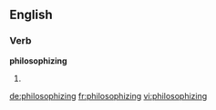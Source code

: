 ==English==

===Verb===
'''philosophizing'''

# {{third-person singular of|philosophize}}

[[de:philosophizing]]
[[fr:philosophizing]]
[[vi:philosophizing]]
